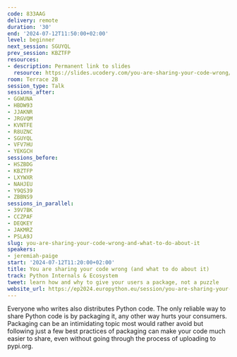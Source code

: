 ```yaml
---
code: 833AAG
delivery: remote
duration: '30'
end: '2024-07-12T11:50:00+02:00'
level: beginner
next_session: SGUYQL
prev_session: KBZTFP
resources:
- description: Permanent link to slides
  resource: https://slides.ucodery.com/you-are-sharing-your-code-wrong/
room: Terrace 2B
session_type: Talk
sessions_after:
- GGWUNA
- HBDW93
- JJAKNR
- JRGVQM
- KVNTFE
- R8UZNC
- SGUYQL
- VFV7HU
- YEKGCH
sessions_before:
- HSZBDG
- KBZTFP
- LXYWXR
- NAHJEU
- Y9QS39
- ZBBNS9
sessions_in_parallel:
- 39V7BK
- CCZPAF
- DEQKEY
- JAKMRZ
- PSLA9J
slug: you-are-sharing-your-code-wrong-and-what-to-do-about-it
speakers:
- jeremiah-paige
start: '2024-07-12T11:20:00+02:00'
title: You are sharing your code wrong (and what to do about it)
track: Python Internals & Ecosystem
tweet: learn how and why to give your users a package, not a puzzle
website_url: https://ep2024.europython.eu/session/you-are-sharing-your-code-wrong-and-what-to-do-about-it
---
```


Everyone who writes also distributes Python code. The only reliable way to share Python code is by packaging it, any other way hurts your consumers. Packaging can be an intimidating topic most would rather avoid but following just a few best practices of packaging can make your code much easier to share, even without going through the process of uploading to pypi.org.
